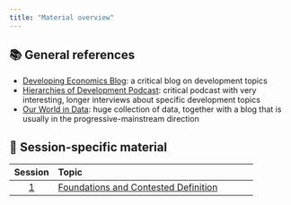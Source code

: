 ```yaml
---
title: "Material overview"
---
```


## 📚 General references

- [Developing Economics Blog](https://developingeconomics.org/): a critical blog on development topics
- [Hierarchies of Development Podcast](https://www.eadi.org/news/podcast-hierarchies-of-development): critical podcast with very interesting, longer interviews about specific development topics
- [Our World in Data](https://ourworldindata.org/): huge collection of data, together with a blog that is usually in the progressive-mainstream direction

## 🔖 Session-specific material




|   Session    | Topic                                                         |
|:------------:|:--------------------------------------------------------------|
|   [1](#s1)   | [ Foundations and Contested Definition](/content/material/session_01.qmd)        |

